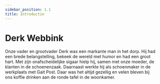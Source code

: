 ```yaml
---
sidebar_position: 1.1
title: Introductie
---
```



# Derk Webbink

Onze vader en grootvader Derk was een markante man in het dorp. Hij had een brede belangstelling,
bekeek de wereld met humor en had een groot hart. Met zijn onafscheidelijke sigaar hielp hij, samen
met onze moeder, de klanten in de schoenenzaak. Daarnaast werkte hij als schoenmaker in de
werkplaats met Gait Post. Daar was het altijd gezellig en velen bleven bij ons koffie drinken aan de
ronde tafel in de woonkamer.

<IdealImage img={DerkWebbinkFauteuil} alt="Derk Webbink in zijn fauteuil" />
